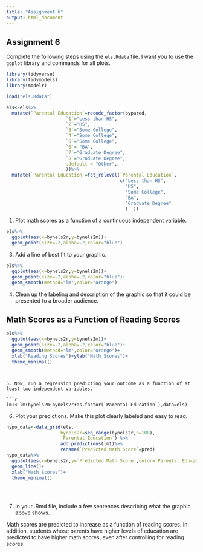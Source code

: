 ---
title: "Assignment 6"
output: html_document
---
Assignment 6
-----------------
Complete the following steps using the `els.Rdata`  file. I want you to use the `ggplot` library and commands for all plots. 

```{r}
library(tidyverse)
library(tidymodels)
library(modelr)
```


```{r}
load("els.Rdata")
```

```{r}
els<-els%>%
  mutate(`Parental Education`=recode_factor(bypared,
                      `1`="Less than HS",
                      `2`="HS",
                      `3`="Some College",
                      `4`="Some College",
                      `5`="Some College",
                      `6`= "BA",
                      `7`="Graduate Degree",
                      `8`="Graduate Degree",
                      .default = "Other",
                      ))%>%
  mutate(`Parental Education`=fct_relevel(`Parental Education`,
                                          c("Less than HS",
                                            "HS",
                                            "Some College",
                                            "BA",
                                            "Graduate Degree"
                                            )  ))
```


1.  Plot math scores as a function of a continuous independent variable.

```{r}
els%>%
  ggplot(aes(x=bynels2r,y=bynels2m))+
  geom_point(size=.2,alpha=.2,color="blue")
```


3. Add a line of best fit to your graphic. 

```{r}
els%>%
  ggplot(aes(x=bynels2r,y=bynels2m))+
  geom_point(size=.2,alpha=.2,color="blue")+
  geom_smooth(method="lm",color="orange")
```


4. Clean up the labeling and description of the graphic so that it could be presented to a broader audience. 

## Math Scores as a Function of Reading Scores
```{r}
els%>%
  ggplot(aes(x=bynels2r,y=bynels2m))+
  geom_point(size=.2,alpha=.2,color="blue")+
  geom_smooth(method="lm",color="orange")+
  xlab("Reading Scores")+ylab("Math Scores")+
  theme_minimal()
```
```


5. Now, run a regression predicting your outcome as a function of at least two independent variables.

```{r}

lm1<-lm(bynels2m~bynels2r+as.factor(`Parental Education`),data=els)

```


6. Plot your predictions. Make this plot clearly labeled and easy to read.

```{r}

hypo_data<-data_grid(els, 
                    bynels2r=seq_range(bynels2r,n=100),
                    `Parental Education`) %>% 
                    add_predictions(lm1)%>%
                    rename(`Predicted Math Score`=pred)
hypo_data%>%
  ggplot(aes(x=bynels2r,y=`Predicted Math Score`,color=`Parental Education`))+
  geom_line()+
  xlab("Math Scores")+
  theme_minimal()
  
  
                    
```



7. In your .Rmd file, include a few sentences describing what the graphic above shows. 

Math scores are predicted to increase as a function of reading scores. In addition, students whose parents have higher levels of education are predicted to have higher math scores, even after controlling for reading scores. 